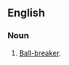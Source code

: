 {{also|ballbuster}}
==English==

===Noun===
{{en-noun}}

# {{lb|en|vulgar}} [[ball-breaker|Ball-breaker]].